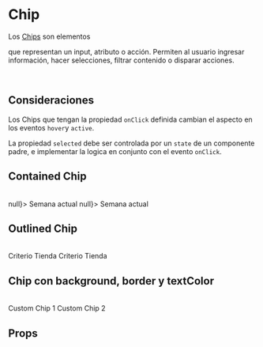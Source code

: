 

<Meta title="Components/Chip" />

# Chip

Los [Chips](https://material.io/design/components/chips.html) son elementos

que representan un input, atributo o acción. Permiten al usuario ingresar información, hacer selecciones,
filtrar contenido o disparar acciones.

<br />

## Consideraciones

Los Chips que tengan la propiedad `onClick` definida cambian el aspecto en los eventos `hover`y `active`.

La propiedad `selected` debe ser controlada por un `state` de un componente padre, e implementar la logica en conjunto con el evento `onClick`.

## Contained Chip

<br />

<Preview>
	<Story name="Contained Chip">
		<Chip variant="contained" onClick={() => null}>
			Semana actual
		</Chip>
		<Chip variant="contained" selected onClick={() => null}>
			Semana actual
		</Chip>
	</Story>
</Preview>

## Outlined Chip

<br />

<Preview>
	<Story name="Outlined Chip">
		<Chip variant="outlined">Criterio Tienda</Chip>
		<Chip selected variant="outlined">
			Criterio Tienda
		</Chip>
	</Story>
</Preview>

## Chip con background, border y textColor

<br />

<Preview>
	<Story name="Custom Chip">
		<Chip
			backgroundColor={{ type: 'success', color: 'main' }}
			textColor={{ type: 'error', color: 'main' }}
			icon="box"
			iconColor="white"
		>
			Custom Chip 1
		</Chip>
		<Chip
			backgroundColor={{ type: 'warning', color: 'main' }}
			borderColor={{ type: 'error', color: 'main' }}
			textColor={{ type: 'white', color: 'main' }}
			iconColor="white"
			icon="filter"
		>
			Custom Chip 2
		</Chip>
	</Story>
</Preview>

## Props

<Props of={Chip} />
